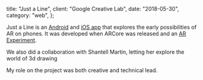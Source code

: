 
  title: "Just a Line",
  client: "Google Creative Lab",
  date: "2018-05-30",
  category: "web",
};

<YouTube videoId="IOKwGCQJVCw" />

Just a Line is an [Android](https://play.google.com/store/apps/details?id=com.arexperiments.justaline) and [iOS app](https://apps.apple.com/us/app/just-a-line-draw-in-ar/id1367242427?ls=1) that explores the early possibilities of AR on phones. It was developed when ARCore was released and an [AR Experiment](https://experiments.withgoogle.com/collection/ar).

We also did a collaboration with Shantell Martin, letting her explore the world of 3d drawing

<YouTube videoId="dRj5Xfjh7Dk" />

My role on the project was both creative and technical lead.
